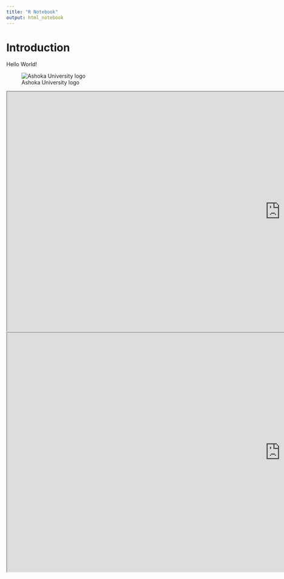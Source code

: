 ```yaml
---
title: "R Notebook"
output: html_notebook
---
```


# Introduction

Hello World!

![Ashoka University logo](https://www.ashoka.edu.in/admin_assets/global/images/logo/logo-ashoka.png)

<iframe style='width: 1440px; height: 631px;' src='https://voyant-tools.org/tool/Bubblelines/?query=poor*%20%7C%20poverty*%20%7C%20peasant*%20%7C%20servant*%20%7C%20beggar*%20%7C%20filth*&query=rich*%20%7C%20royal*%20%7C%20king*%20%7C%20queen*%20%7C%20lord*%20%7C%20lady*%20%7C%20prince*%20%7C%20sir*%20%7C%20&docId=519264eb1d57a4a2308736d48814e4bd&docId=b9ed78a5505313154b5ae7437cfdbe5e&docId=c5be2cd17549d683f5be20f9f9ba6321&docId=296fbda16c86d576702b61fc28a990cd&docId=30db63c95ff2b54b05ee0f960c142ddb&docId=d613cfef120038814af6cde6cfb9a407&docId=4c693a29b690c474373125706a6a2cf6&docId=73bcfccf9aa227a1ac0fcb23410adad0&docId=a4025ec382fd5b9e9293276f02f71bbf&docId=fdb08eeaa6a4f25ce60770d1e593991e&docId=980ee258d016d28855936e62e18b742b&docId=efb6d43a452b337c56b90451e0fbb476&docId=0a1e14dab83853b957349bb10c407f5c&docId=831461b4245926b29b87e8bbfbf33bd4&docId=1266e204b10d9bf329373e618f4dcfe2&docId=ac19ba985474c51e149e305e1e1c3d05&docId=f1d15164e72571e7b1548296c80ad544&docId=b2bdc4936c775ed70cf3bfcc183856a2&docId=12e9907813dfc350204c416f5e732349&docId=81fce5e32f0a2063b73c6b1cc21a4c31&docId=b1d18ef06877368262cce7bd1a7e8b18&docId=7776dce802730be892ffbb41850d41c8&docId=94546ab0d156e5cee77884aee34e4dc5&docId=78ed3379c3b20d9dcf871ee20ddebfac&docId=bc44fcfc324f5ceb3b0e29a832f89864&docId=79e99bc30a6fee92c8a93390a619520b&docId=2c7da5ee53b5782940e0816ae30738e9&docId=73494c7768bfa95ee170d702a7147458&docId=6fb0c959a72386996e8c3e2ff50f112e&docId=58027111118ee409b822129c4be5161a&docId=0998824f6662560f60d507754994e32d&docId=54af67d2b4ccf9850494d005fa6f4a17&docId=bd62576a7d9754300aa568b61e7f7b36&corpus=3e25d54e66d7d4cbd0e7a03e77113534' data-external = '1'></iframe>

<iframe style='width: 1440px; height: 631px;' src='https://voyant-tools.org/tool/Bubblelines/?query=poor*%20%7C%20poverty*%20%7C%20filth*%20%7C%20beggar*%20%7C%20servant*%20%7C%20peasant*%20%7C%20&query=rich*%20%7C%20king*%20%7C%20queen*%20%7C%20prince*%20%7C%20lord*%20%7C%20lady*%20%7C%20prince*%20%7C%20royal*&docId=d94a84a656a76fb06a8354b59ef27210&docId=0d78e916308ce0fbbc4451a005c02939&docId=740d310dece3d5801b1d3369110a42c9&docId=8c98a3a6b3f711bff9a6f31d9cf2a970&docId=4e835a59a0505b0f9c7ac8f19d614f77&docId=0608e63966329e7e0edf2b637760ab49&docId=f6df3aaeef8636ea47509428b039c5e0&docId=5830f06443dcaa9237f38eecd9414bda&docId=d1c31c7f792630104f08e187f43cbc41&docId=62d9f4dd2e5ff7e9637928d381096a00&docId=adb50bce0cf7684e0d0cefc3b374f1fc&docId=39363cbc99c743997791c3fc45f9b8ca&docId=c1b7711504a34edd46c68c3ccb65b0fd&docId=d16cb09eb8606d175c79e7366c4c77ce&docId=b41e5bc160a09d5b66c8da56ca1a573f&docId=6ddea1ae8d9ac48228c0c1f596e72265&docId=9fd3d5fe46e4b053e6b319765f0cd5df&docId=2828d75b375875122a7a597f08221183&docId=81b6f34c884b49e9668e3f95a1863d1b&corpus=3a13aa608e131ca1662452b61b6f2141' data-external = '1'></iframe>
